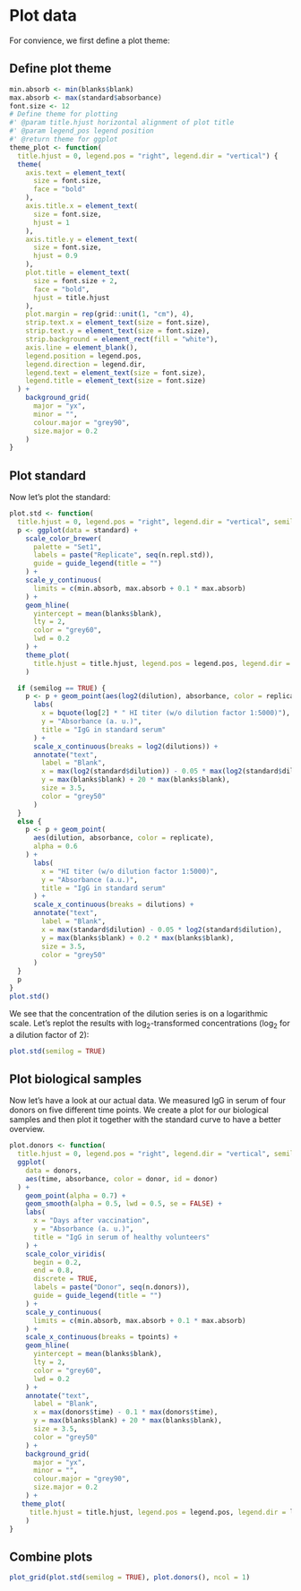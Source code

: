 # Plot data {#plot-data}
For convience, we first define a plot theme:

## Define plot theme
```r
min.absorb <- min(blanks$blank)
max.absorb <- max(standard$absorbance)
font.size <- 12
# Define theme for plotting
#' @param title.hjust horizontal alignment of plot title
#' @param legend_pos legend position
#' @return theme for ggplot
theme_plot <- function(
  title.hjust = 0, legend.pos = "right", legend.dir = "vertical") {
  theme(
    axis.text = element_text(
      size = font.size,
      face = "bold"
    ),
    axis.title.x = element_text(
      size = font.size,
      hjust = 1
    ),
    axis.title.y = element_text(
      size = font.size,
      hjust = 0.9
    ),
    plot.title = element_text(
      size = font.size + 2,
      face = "bold",
      hjust = title.hjust
    ),
    plot.margin = rep(grid::unit(1, "cm"), 4),
    strip.text.x = element_text(size = font.size),
    strip.text.y = element_text(size = font.size),
    strip.background = element_rect(fill = "white"),
    axis.line = element_blank(),
    legend.position = legend.pos,
    legend.direction = legend.dir,
    legend.text = element_text(size = font.size),
    legend.title = element_text(size = font.size)
  ) +
    background_grid(
      major = "yx",
      minor = "",
      colour.major = "grey90",
      size.major = 0.2
    )
}
```

## Plot standard
Now let's plot the standard:
```r
plot.std <- function(
  title.hjust = 0, legend.pos = "right", legend.dir = "vertical", semilog = FALSE) {
  p <- ggplot(data = standard) +
    scale_color_brewer(
      palette = "Set1",
      labels = paste("Replicate", seq(n.repl.std)),
      guide = guide_legend(title = "")
    ) +
    scale_y_continuous(
      limits = c(min.absorb, max.absorb + 0.1 * max.absorb)
    ) +
    geom_hline(
      yintercept = mean(blanks$blank),
      lty = 2,
      color = "grey60",
      lwd = 0.2
    ) +
    theme_plot(
      title.hjust = title.hjust, legend.pos = legend.pos, legend.dir = legend.dir
    )

  if (semilog == TRUE) {
    p <- p + geom_point(aes(log2(dilution), absorbance, color = replicate), alpha = 0.6) +
      labs(
        x = bquote(log[2] * " HI titer (w/o dilution factor 1:5000)"),
        y = "Absorbance (a. u.)",
        title = "IgG in standard serum"
      ) +
      scale_x_continuous(breaks = log2(dilutions)) +
      annotate("text",
        label = "Blank",
        x = max(log2(standard$dilution)) - 0.05 * max(log2(standard$dilution)),
        y = max(blanks$blank) + 20 * max(blanks$blank),
        size = 3.5,
        color = "grey50"
      )
  }
  else {
    p <- p + geom_point(
      aes(dilution, absorbance, color = replicate),
      alpha = 0.6
    ) +
      labs(
        x = "HI titer (w/o dilution factor 1:5000)",
        y = "Absorbance (a.u.)",
        title = "IgG in standard serum"
      ) +
      scale_x_continuous(breaks = dilutions) +
      annotate("text",
        label = "Blank",
        x = max(standard$dilution) - 0.05 * log2(standard$dilution),
        y = max(blanks$blank) + 0.2 * max(blanks$blank),
        size = 3.5,
        color = "grey50"
      )
  }
  p
}
plot.std()
```


We see that the concentration of the dilution series is on a logarithmic scale. Let's replot the results with $\log_2$-transformed concentrations ($\log_2$ for a dilution factor of 2):
```r
plot.std(semilog = TRUE)
```

## Plot biological samples
Now let's have a look at our actual data. We measured IgG in serum of four donors on five different time points. We create a plot for our biological samples and then plot it together with the standard curve to have a better overview.
```r
plot.donors <- function(
  title.hjust = 0, legend.pos = "right", legend.dir = "vertical", semilog = FALSE) {
  ggplot(
    data = donors,
    aes(time, absorbance, color = donor, id = donor)
  ) +
    geom_point(alpha = 0.7) +
    geom_smooth(alpha = 0.5, lwd = 0.5, se = FALSE) +
    labs(
      x = "Days after vaccination",
      y = "Absorbance (a. u.)",
      title = "IgG in serum of healthy volunteers"
    ) +
    scale_color_viridis(
      begin = 0.2,
      end = 0.8,
      discrete = TRUE,
      labels = paste("Donor", seq(n.donors)),
      guide = guide_legend(title = "")
    ) +
    scale_y_continuous(
      limits = c(min.absorb, max.absorb + 0.1 * max.absorb)
    ) +
    scale_x_continuous(breaks = tpoints) +
    geom_hline(
      yintercept = mean(blanks$blank),
      lty = 2,
      color = "grey60",
      lwd = 0.2
    ) +
    annotate("text",
      label = "Blank",
      x = max(donors$time) - 0.1 * max(donors$time),
      y = max(blanks$blank) + 20 * max(blanks$blank),
      size = 3.5,
      color = "grey50"
    ) +
    background_grid(
      major = "yx",
      minor = "",
      colour.major = "grey90",
      size.major = 0.2
    ) +
   theme_plot(
     title.hjust = title.hjust, legend.pos = legend.pos, legend.dir = legend.dir
    )
}
```

## Combine plots
```r
plot_grid(plot.std(semilog = TRUE), plot.donors(), ncol = 1)
```